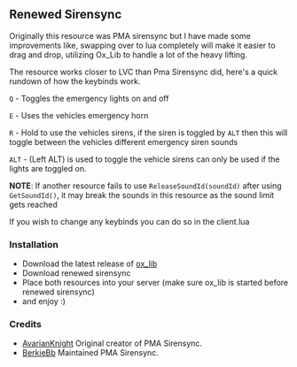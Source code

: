 ## Renewed Sirensync

Originally this resource was PMA sirensync but I have made some improvements like, swapping over to lua completely will make it easier to drag and drop, utilizing Ox_Lib to handle a lot of the heavy lifting.

The resource works closer to LVC than Pma Sirensync did, here's a quick rundown of how the keybinds work.

`Q` - Toggles the emergency lights on and off

`E` - Uses the vehicles emergency horn

`R` - Hold to use the vehicles sirens, if the siren is toggled by `ALT` then this will toggle between the vehicles different emergency siren sounds

`ALT` - (Left ALT) is used to toggle the vehicle sirens can only be used if the lights are toggled on.

**NOTE**: If another resource fails to use `ReleaseSoundId(soundId)` after using `GetSoundId()`, it may break the sounds in this resource as the sound limit gets reached

If you wish to change any keybinds you can do so in the client.lua

### Installation
- Download the latest release of [ox_lib](https://github.com/overextended/ox_lib/tags)
- Download renewed sirensync
- Place both resources into your server (make sure ox_lib is started before renewed sirensync)
- and enjoy :)

### Credits
* [AvarianKnight](https://github.com/AvarianKnight) Original creator of PMA Sirensync.
* [BerkieBb](https://github.com/BerkieBb) Maintained PMA Sirensync.
